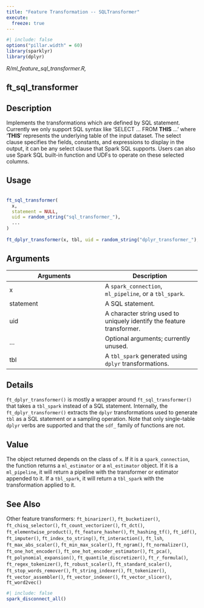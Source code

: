 ```yaml
---
title: "Feature Transformation -- SQLTransformer"
execute:
  freeze: true
---
```


```r
#| include: false
options("pillar.width" = 60)
library(sparklyr) 
library(dplyr)
```

*R/ml_feature_sql_transformer.R,*

## ft_sql_transformer

## Description
 Implements the transformations which are defined by SQL statement. Currently we   only support SQL syntax like 'SELECT ... FROM __THIS__ ...' where '__THIS__' represents   the underlying table of the input dataset. The select clause specifies the   fields, constants, and expressions to display in the output, it can be any   select clause that Spark SQL supports. Users can also use Spark SQL built-in   function and UDFs to operate on these selected columns. 


## Usage
```r
 
ft_sql_transformer( 
  x, 
  statement = NULL, 
  uid = random_string("sql_transformer_"), 
  ... 
) 
 
ft_dplyr_transformer(x, tbl, uid = random_string("dplyr_transformer_"), ...) 
```

## Arguments
|Arguments|Description|
|---|---|
| x | A `spark_connection`, `ml_pipeline`, or a `tbl_spark`. |
| statement | A SQL statement. |
| uid | A character string used to uniquely identify the feature transformer. |
| ... | Optional arguments; currently unused. |
| tbl | A `tbl_spark` generated using `dplyr` transformations. |

## Details
 `ft_dplyr_transformer()` is mostly a wrapper around `ft_sql_transformer()` that   takes a `tbl_spark` instead of a SQL statement. Internally, the `ft_dplyr_transformer()`   extracts the `dplyr` transformations used to generate `tbl` as a SQL statement or a   sampling operation. Note that only single-table `dplyr` verbs are supported and that the   `sdf_` family of functions are not. 


## Value
 The object returned depends on the class of `x`. If it is a `spark_connection`, the function returns a `ml_estimator` or a `ml_estimator` object. If it is a `ml_pipeline`, it will return a pipeline with the transformer or estimator appended to it. If a `tbl_spark`, it will return a `tbl_spark` with the transformation  applied to it. 



## See Also
 Other feature transformers:  `ft_binarizer()`, `ft_bucketizer()`, `ft_chisq_selector()`, `ft_count_vectorizer()`, `ft_dct()`, `ft_elementwise_product()`, `ft_feature_hasher()`, `ft_hashing_tf()`, `ft_idf()`, `ft_imputer()`, `ft_index_to_string()`, `ft_interaction()`, `ft_lsh`, `ft_max_abs_scaler()`, `ft_min_max_scaler()`, `ft_ngram()`, `ft_normalizer()`, `ft_one_hot_encoder()`, `ft_one_hot_encoder_estimator()`, `ft_pca()`, `ft_polynomial_expansion()`, `ft_quantile_discretizer()`, `ft_r_formula()`, `ft_regex_tokenizer()`, `ft_robust_scaler()`, `ft_standard_scaler()`, `ft_stop_words_remover()`, `ft_string_indexer()`, `ft_tokenizer()`, `ft_vector_assembler()`, `ft_vector_indexer()`, `ft_vector_slicer()`, `ft_word2vec()` 


```r
#| include: false
spark_disconnect_all()
```
